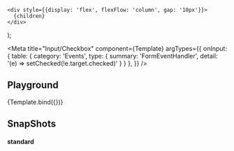 


    <div style={{display: 'flex', flexFlow: 'column', gap: '10px'}}> 
      {children}
    </div>
);

<Meta 
  title="Input/Checkbox" 
  component={Template}
  argTypes={{
    onInput: {
      table: {
        category: 'Events',
        type: {
          summary: 'FormEventHandler<Checkbox>', 
          detail: '(e) => setChecked(!e.target.checked)' 
        }
      }
    },
  }}
/>

<Description markdown={readme} />

## Playground

<Canvas>
  <Story name="Playground" parameters={{chromatic: { disableSnapshot: true }}} args={{label:'Playground'}} >
    {Template.bind({})}
  </Story>
</Canvas>

<ArgsTable story="Playground" />

## SnapShots

<Story name="Snapshots">
  <div style={{display: 'flex', flexFlow: 'column', gap: '10px'}}>
    <h4>standard</h4>
    <div style={{display: 'flex', gap: '10px'}}>
      <Template onChange={console.log}/>
      <Template checked/>
      <Template indeterminate/>
    </div>
    <h4>Disabled</h4>
    <div style={{display: 'flex', gap: '10px'}}>
      <Template disabled />
      <Template disabled checked/>
      <Template disabled indeterminate/>
    </div>
  </div>
</Story>

